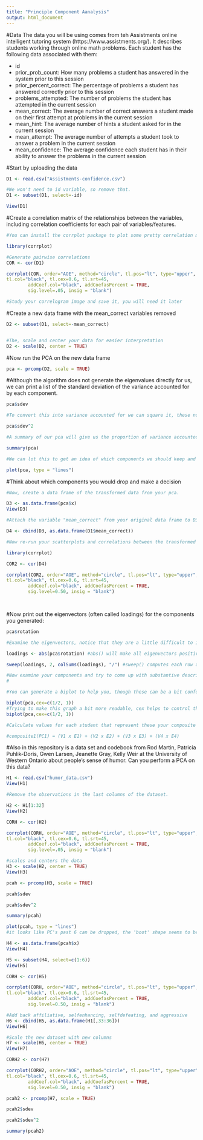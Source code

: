 ```yaml
---
title: "Principle Component Aanalysis"
output: html_document
---
```

#Data
The data you will be using comes from teh Assistments online intelligent tutoring system (https://www.assistments.org/). It describes students working through online math problems. Each student has the following data associated with them:

- id
- prior_prob_count: How many problems a student has answered in the system prior to this session
- prior_percent_correct: The percentage of problems a student has answered correctly prior to this session
- problems_attempted: The number of problems the student has attempted in the current session
- mean_correct: The average number of correct answers a student made on their first attempt at problems in the current session
- mean_hint: The average number of hints a student asked for in the current session
- mean_attempt: The average number of attempts a student took to answer a problem in the current session
- mean_confidence: The average confidence each student has in their ability to answer the problems in the current session

#Start by uploading the data
```r
D1 <- read.csv("Assistments-confidence.csv")

#We won't need to id variable, so remove that.
D1 <- subset(D1, select=-id)

View(D1)
```

#Create a correlation matrix of the relationships between the variables, including correlation coefficients for each pair of variables/features.

```r
#You can install the corrplot package to plot some pretty correlation matrices (sometimes called correlograms)

library(corrplot)

#Generate pairwise correlations
COR <- cor(D1)

corrplot(COR, order="AOE", method="circle", tl.pos="lt", type="upper",        
tl.col="black", tl.cex=0.6, tl.srt=45, 
        addCoef.col="black", addCoefasPercent = TRUE,
        sig.level=.05, insig = "blank")

#Study your correlogram image and save it, you will need it later
```

#Create a new data frame with the mean_correct variables removed

```r
D2 <- subset(D1, select=-mean_correct)


#The, scale and center your data for easier interpretation
D2 <- scale(D2, center = TRUE)
```

#Now run the PCA on the new data frame

```r
pca <- prcomp(D2, scale = TRUE)
```

#Although the algorithm does not generate the eigenvalues directly for us, we can print a list of the standard deviation of the variance accounted for by each component.

```r
pca$sdev

#To convert this into variance accounted for we can square it, these numbers are proportional to the eigenvalue

pca$sdev^2

#A summary of our pca will give us the proportion of variance accounted for by each component

summary(pca)

#We can lot this to get an idea of which components we should keep and which we should drop

plot(pca, type = "lines")
```

#Think about which components you would drop and make a decision

```r
#Now, create a data frame of the transformed data from your pca.

D3 <- as.data.frame(pca$x)
View(D3)

#Attach the variable "mean_correct" from your original data frame to D3.

D4 <- cbind(D3, as.data.frame(D1$mean_correct))

#Now re-run your scatterplots and correlations between the transformed data and mean_correct. If you had dropped some components would you have lost important infomation about mean_correct?

library(corrplot)

COR2 <- cor(D4)

corrplot(COR2, order="AOE", method="circle", tl.pos="lt", type="upper",        
tl.col="black", tl.cex=0.6, tl.srt=45, 
        addCoef.col="black", addCoefasPercent = TRUE,
        sig.level=0.50, insig = "blank")

  
```
#Now print out the eigenvectors (often called loadings) for the components you generated:

```r
pca$rotation

#Examine the eigenvectors, notice that they are a little difficult to interpret. It is much easier to make sense of them if we make them proportional within each component

loadings <- abs(pca$rotation) #abs() will make all eigenvectors positive

sweep(loadings, 2, colSums(loadings), "/") #sweep() computes each row as a proportion of the column. (There must be a way to do this with dplyr()?)

#Now examine your components and try to come up with substantive descriptions of what some might represent?
#

#You can generate a biplot to help you, though these can be a bit confusing. They plot the transformed data by the first two components. Therefore, the axes represent the direction of maximum variance. Then mapped onto this point cloud are the original directions of the variables, depicted as red arrows. It is supposed to provide a visualization of which variables "go together". Variables that possibly represent the same underlying construct point in the same direction.  

biplot(pca,cex=c(1/2, 1))
#Trying to make this graph a bit more readable, cex helps to control the size of points
biplot(pca,cex=c(1/2, 1))

#Calculate values for each student that represent these your composite variables and then create a new correlogram showing their relationship to mean_correct.

#composite1(PC1) = (V1 x E1) + (V2 x E2) + (V3 x E3) + (V4 x E4)

```

#Also in this repository is a data set and codebook from Rod Martin, Patricia Puhlik-Doris, Gwen Larsen, Jeanette Gray, Kelly Weir at the University of Western Ontario about people's sense of humor. Can you perform a PCA on this data?

```r
H1 <- read.csv("humor_data.csv")
View(H1)

#Remove the observations in the last columns of the dataset.

H2 <- H1[1:32]
View(H2)

CORH <- cor(H2)

corrplot(CORH, order="AOE", method="circle", tl.pos="lt", type="upper",        
tl.col="black", tl.cex=0.6, tl.srt=45, 
        addCoef.col="black", addCoefasPercent = TRUE,
        sig.level=.05, insig = "blank")

#scales and centers the data
H3 <- scale(H2, center = TRUE)
View(H3)

pcah <- prcomp(H3, scale = TRUE)

pcah$sdev

pcah$sdev^2

summary(pcah)

plot(pcah, type = "lines")
#it looks like PC's past 6 can be dropped, the 'boot' shape seems to be leveling off at this point

H4 <- as.data.frame(pcah$x)
View(H4)

H5 <- subset(H4, select=c(1:6))
View(H5)

CORH <- cor(H5)

corrplot(CORH, order="AOE", method="circle", tl.pos="lt", type="upper",        
tl.col="black", tl.cex=0.6, tl.srt=45, 
        addCoef.col="black", addCoefasPercent = TRUE,
        sig.level=0.50, insig = "blank")

#Add back affiliative, selfenhancing, selfdefeating, and aggressive
H6 <- cbind(H5, as.data.frame(H1[,33:36]))
View(H6)

#Scale the new dataset with new columns
H7 <- scale(H6, center = TRUE)
View(H7)

CORH2 <- cor(H7)

corrplot(CORH2, order="AOE", method="circle", tl.pos="lt", type="upper",        
tl.col="black", tl.cex=0.6, tl.srt=45, 
        addCoef.col="black", addCoefasPercent = TRUE,
        sig.level=0.50, insig = "blank")

pcah2 <- prcomp(H7, scale = TRUE)

pcah2$sdev

pcah2$sdev^2

summary(pcah2)

```
